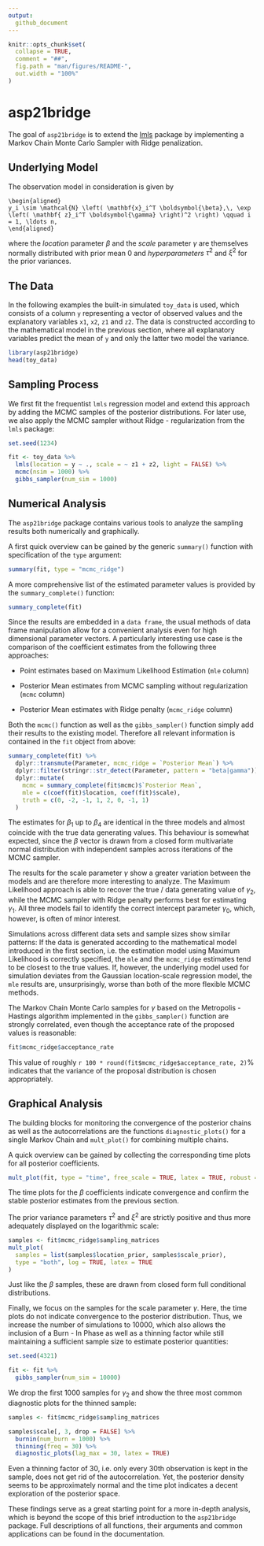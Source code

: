 ```yaml
---
output:
  github_document
---
```


<!-- README.md is generated from README.Rmd. Please edit that file -->

```r
knitr::opts_chunk$set(
  collapse = TRUE,
  comment = "##",
  fig.path = "man/figures/README-",
  out.width = "100%"
)
```

# asp21bridge

The goal of `asp21bridge` is to extend the [lmls](https://gitlab.gwdg.de/asp21/lmls) package by implementing a Markov Chain Monte Carlo Sampler with Ridge penalization.

## Underlying Model

The observation model in consideration is given by
<!--  -->
```math
\begin{aligned}
y_i \sim \mathcal{N} \left( \mathbf{x}_i^T \boldsymbol{\beta},\, \exp \left( \mathbf{ z}_i^T \boldsymbol{\gamma} \right)^2 \right) \qquad i = 1, \ldots n,
\end{aligned}
```
<!--  -->
where the *location* parameter $\beta$ and the *scale* parameter $\gamma$ are themselves normally distributed with prior mean $0$ and *hyperparameters* $\tau^2$ and $\xi^2$ for the prior variances.

## The Data

In the following examples the built-in simulated `toy_data` is used, which consists of a column `y` representing a vector of observed values and the explanatory variables `x1`, `x2`, `z1` and `z2`.
The data is constructed according to the mathematical model in the previous section,
where all explanatory variables predict the mean of `y` and only the latter two model the variance.

```r
library(asp21bridge)
head(toy_data)
```

## Sampling Process

We first fit the frequentist `lmls` regression model and extend this approach by adding the MCMC samples of the posterior distributions.
For later use, we also apply the MCMC sampler without Ridge - regularization from the `lmls` package:

```r
set.seed(1234)

fit <- toy_data %>%
  lmls(location = y ~ ., scale = ~ z1 + z2, light = FALSE) %>%
  mcmc(nsim = 1000) %>%
  gibbs_sampler(num_sim = 1000)
```

## Numerical Analysis

The `asp21bridge` package contains various tools to analyze the sampling results both numerically and graphically.

A first quick overview can be gained by the generic `summary()` function with specification of the `type` argument:

```r
summary(fit, type = "mcmc_ridge")
```

A more comprehensive list of the estimated parameter values is provided by the `summary_complete()` function:

```r
summary_complete(fit)
```

Since the results are embedded in a `data frame`, the usual methods of data frame manipulation allow for a convenient analysis even for high dimensional parameter vectors.
A particularly interesting use case is the comparison of the coefficient estimates from the following three approaches:

- Point estimates based on Maximum Likelihood Estimation (`mle` column)

- Posterior Mean estimates from MCMC sampling without regularization (`mcmc` column)

- Posterior Mean estimates with Ridge penalty (`mcmc_ridge` column)

Both the `mcmc()` function as well as the `gibbs_sampler()` function simply add their results to the existing model.
Therefore all relevant information is contained in the `fit` object from above:

```r
summary_complete(fit) %>%
  dplyr::transmute(Parameter, mcmc_ridge = `Posterior Mean`) %>%
  dplyr::filter(stringr::str_detect(Parameter, pattern = "beta|gamma")) %>%
  dplyr::mutate(
    mcmc = summary_complete(fit$mcmc)$`Posterior Mean`,
    mle = c(coef(fit)$location, coef(fit)$scale),
    truth = c(0, -2, -1, 1, 2, 0, -1, 1)
  )
```

The estimates for $\beta_1$ up to $\beta_4$ are identical in the three models and almost coincide with the true data generating values.
This behaviour is somewhat expected, since the $\beta$ vector is drawn from a closed form multivariate normal distribution with independent samples across iterations of the MCMC sampler.

The results for the scale parameter $\gamma$ show a greater variation between the models and are therefore more interesting to analyze.
The Maximum Likelihood approach is able to recover the true / data generating value of $\gamma_2$, while the MCMC sampler with Ridge penalty performs best for estimating $\gamma_1$.
All three models fail to identify the correct intercept parameter $\gamma_0$, which, however, is often of minor interest.

Simulations across different data sets and sample sizes show similar patterns:
If the data is generated according to the mathematical model introduced in the first section, i.e. the estimation model using Maximum Likelihood is correctly specified, the `mle` and the `mcmc_ridge` estimates tend to be closest to the true values.
If, however, the underlying model used for simulation deviates from the Gaussian location-scale regression model, the `mle` results are, unsurprisingly, worse than both of the more flexible MCMC methods.

The Markov Chain Monte Carlo samples for $\gamma$ based on the Metropolis - Hastings algorithm implemented in the `gibbs_sampler()` function are strongly correlated, even though the acceptance rate of the proposed values is reasonable:

```r
fit$mcmc_ridge$acceptance_rate
```

This value of roughly `r 100 * round(fit$mcmc_ridge$acceptance_rate, 2)`% indicates that the variance of the proposal distribution is chosen appropriately.

## Graphical Analysis

The building blocks for monitoring the convergence of the posterior chains as well as the autocorrelations are the functions `diagnostic_plots()` for a single Markov Chain and `mult_plot()` for combining multiple chains.

A quick overview can be gained by collecting the corresponding time plots for all posterior coefficients.

```r
mult_plot(fit, type = "time", free_scale = TRUE, latex = TRUE, robust = TRUE)
```

The time plots for the $\beta$ coefficients indicate convergence and confirm the stable posterior estimates from the previous section.

The prior variance parameters $\tau^2$ and $\xi^2$ are strictly positive and thus more adequately displayed on the logarithmic scale:

```r
samples <- fit$mcmc_ridge$sampling_matrices
mult_plot(
  samples = list(samples$location_prior, samples$scale_prior),
  type = "both", log = TRUE, latex = TRUE
)
```

Just like the $\beta$ samples, these are drawn from closed form full conditional distributions.

Finally, we focus on the samples for the scale parameter $\gamma$.
Here, the time plots do not indicate convergence to the posterior distribution.
Thus, we increase the number of simulations to $10000$, which also allows the inclusion of a Burn - In Phase as well as a thinning factor while still maintaining a sufficient sample size to estimate posterior quantities:

```r
set.seed(4321)

fit <- fit %>%
  gibbs_sampler(num_sim = 10000)
```

We drop the first $1000$ samples for $\gamma_2$ and show the three most common diagnostic plots for the thinned sample:

```r
samples <- fit$mcmc_ridge$sampling_matrices

samples$scale[, 3, drop = FALSE] %>%
  burnin(num_burn = 1000) %>%
  thinning(freq = 30) %>%
  diagnostic_plots(lag_max = 30, latex = TRUE)
```

Even a thinning factor of $30$, i.e. only every $30$th observation is kept in the sample, does not get rid of the autocorrelation.
Yet, the posterior density seems to be approximately normal and the time plot indicates a decent exploration of the posterior space.

These findings serve as a great starting point for a more in-depth analysis, which is beyond the scope of this brief introduction to the `asp21bridge` package.
Full descriptions of all functions, their arguments and common applications can be found in the documentation.
